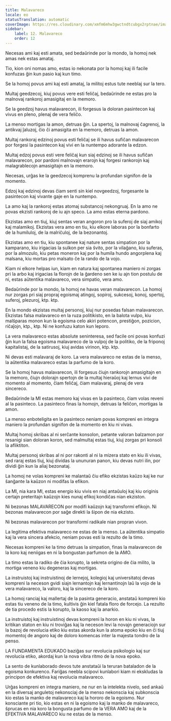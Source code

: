 ```yaml
---
title: Malavareco
locale: eo
statusTranslation: automatic
coverImage: https://res.cloudinary.com/xmfm6mhw3gwctndtcubgx2rptnae/image/upload/v1740337243/small_cover_educacion_fundamental_a051170f1c.webp
sidebar:
    label: 12. Malavareco
    order: 12
---
```

Necesas ami kaj esti amata, sed bedaŭrinde por la mondo, la homoj nek amas nek estas amataj.

Tio, kion oni nomas amo, estas io nekonata por la homoj kaj ili facile konfuzas ĝin kun pasio kaj kun timo.

Se la homoj povus ami kaj esti amataj, la militoj estus tute neeblaj sur la tero.

Multaj geedzecoj, kiuj povus vere esti feliĉaj, bedaŭrinde ne estas pro la malnovaj rankoroj amasigitaj en la memoro.

Se la geedzoj havus malavarecon, ili forgesus la doloran pasintecon kaj vivus en pleno, plenaj de vera feliĉo.

La menso mortigas la amon, detruas ĝin. La spertoj, la malnovaj ĉagrenoj, la antikvaj ĵaluzoj, ĉio ĉi amasigita en la memoro, detruas la amon.

Multaj rankoraj edzinoj povus esti feliĉaj se ili havus sufiĉan malavarecon por forgesi la pasintecon kaj vivi en la nuntempo adorante la edzon.

Multaj edzoj povus esti vere feliĉaj kun siaj edzinoj se ili havus sufiĉan malavarecon, por pardoni malnovajn erarojn kaj forgesi rankorojn kaj malagrablecojn amasigitajn en la memoro.

Necesas, urĝas ke la geedzecoj komprenu la profundan signifon de la momento.

Edzoj kaj edzinoj devas ĉiam senti sin kiel novgeedzoj, forgesante la pasintecon kaj vivante gaje en la nuntempo.

La amo kaj la rankoroj estas atomaj substancoj nekongruaj. En la amo ne povas ekzisti rankoroj de iu ajn speco. La amo estas eterna pardono.

Ekzistas amo en tiuj, kiuj sentas veran angoron pro la suferoj de siaj amikoj kaj malamikoj. Ekzistas vera amo en tiu, kiu elkore laboras por la bonfarto de la humiluloj, de la malriĉuloj, de la bezonantoj.

Ekzistas amo en tiu, kiu spontanee kaj nature sentas simpation por la kamparano, kiu irigacias la sulkon per sia ŝvito, por la vilaĝano, kiu suferas, por la almozulo, kiu petas moneron kaj por la humila hundo angorplena kaj malsana, kiu mortas pro malsato ĉe la rando de la vojo.

Kiam ni elkore helpas iun, kiam en natura kaj spontanea maniero ni zorgas pri la arbo kaj irigacias la florojn de la ĝardeno sen ke iu ajn tion postulu de ni, estas aŭtentika malavareco, vera simpatio, vera amo.

Bedaŭrinde por la mondo, la homoj ne havas veran malavarecon. La homoj nur zorgas pri siaj propraj egoismaj atingoj, sopiroj, sukcesoj, konoj, spertoj, suferoj, plezuroj, ktp. ktp.

En la mondo ekzistas multaj personoj, kiuj nur posedas falsan malavarecon. Ekzistas falsa malavareco en la ruza politikisto, en la balota vulpo, kiu malŝparas monon kun la egoisma celo akiri potencon, prestiĝon, pozicion, riĉaĵojn, ktp., ktp. Ni ne konfuzu katon kun leporo.

La vera malavareco estas absolute seninteresa, sed facile oni povas konfuzi ĝin kun la falsa egoisma malavareco de la vulpoj de la politiko, de la friponoj kapitalistaj, de la satirusoj, kiuj avidas virinon, ktp. ktp.

Ni devas esti malavaraj de koro. La vera malavareco ne estas de la menso, la aŭtentika malavareco estas la parfumo de la koro.

Se la homoj havus malavarecon, ili forgesus ĉiujn rankorojn amasigitajn en la memoro, ĉiujn dolorajn spertojn de la multaj hieraŭoj kaj lernus vivi de momento al momento, ĉiam feliĉaj, ĉiam malavaraj, plenaj de vera sincereco.

Bedaŭrinde la MI estas memoro kaj vivas en la pasinteco, ĉiam volas reveni al la pasinteco. La pasinteco finas la homojn, detruas la feliĉon, mortigas la amon.

La menso enboteligita en la pasinteco neniam povas kompreni en integra maniero la profundan signifon de la momento en kiu ni vivas.

Multaj homoj skribas al ni serĉante konsolon, petante valoran balzamon por resanigi sian doloran koron, sed malmultaj estas tiuj, kiuj zorgas pri konsoli la afliktiton.

Multaj personoj skribas al ni por rakonti al ni la mizera stato en kiu ili vivas, sed raraj estas tiuj, kiuj dividas la ununuran panon, kiu devas nutri ilin, por dividi ĝin kun la aliaj bezonataj.

La homoj ne volas kompreni ke malantaŭ ĉiu efiko ekzistas kaŭzo kaj ke nur ŝanĝante la kaŭzon ni modifas la efikon.

La MI, nia kara MI, estas energio kiu vivis en niaj antaŭuloj kaj kiu originis certajn preteritajn kaŭzojn kies nunaj efikoj kondiĉas nian ekziston.

Ni bezonas MALAVARECON por modifi kaŭzojn kaj transformi efikojn. Ni bezonas malavarecon por saĝe direkti la ŝipon de nia ekzisto.

Ni bezonas malavarecon por transformi radikale nian propran vivon.

La legitima efektiva malavareco ne estas de la menso. La aŭtentika simpatio kaj la vera sincera afekcio, neniam povas esti la rezulto de la timo.

Necesas kompreni ke la timo detruas la simpation, finas la malavarecon de la koro kaj neniigas en ni la bongustan parfumon de la AMO.

La timo estas la radiko de ĉia korupto, la sekreta origino de ĉia milito, la mortiga veneno kiu degeneras kaj mortigas.

La instruistoj kaj instruistinoj de lernejoj, kolegioj kaj universitatoj devas kompreni la neceson gvidi siajn lernantojn kaj lernantinojn laŭ la vojo de la vera malavareco, la valoro, kaj la sincereco de la koro.

La homoj ranciaj kaj mallertaj de la pasinta generacio, anstataŭ kompreni kio estas tiu veneno de la timo, kultivis ĝin kiel fatala floro de forcejo. La rezulto de tia procedo estis la korupto, la kaoso kaj la anarkio.

La instruistoj kaj instruistinoj devas kompreni la horon en kiu ni vivas, la kritikan staton en kiu ni troviĝas kaj la neceson levi la novajn generaciojn sur la bazoj de revolucia etiko kiu estas akorda kun la atoma epoko kiu en ĉi tiuj momentoj de angoro kaj de doloro komencas inter la majesta tondro de la penso.

LA FUNDAMENTA EDUKADO baziĝas sur revolucia psikologio kaj sur revolucia etiko, akordaj kun la nova vibra ritmo de la nova epoko.

La sento de kunlaborado devos tute anstataŭi la teruran bataladon de la egoisma konkurenco. Fariĝas neebla scipovi kunlabori kiam ni ekskludas la principon de efektiva kaj revolucia malavareco.

Urĝas kompreni en integra maniero, ne nur en la intelekta nivelo, sed ankaŭ en la diversaj anguletoj nekonsciaj de la menso nekonscia kaj subkonscia kio estas la manko de malavareco kaj la hororo de la egoismo. Nur konsciante pri tio, kio estas en ni la egoismo kaj la manko de malavareco, ŝprucas en nia koro la bongusta parfumo de la VERA AMO kaj de la EFEKTIVA MALAVARECO kiu ne estas de la menso.

